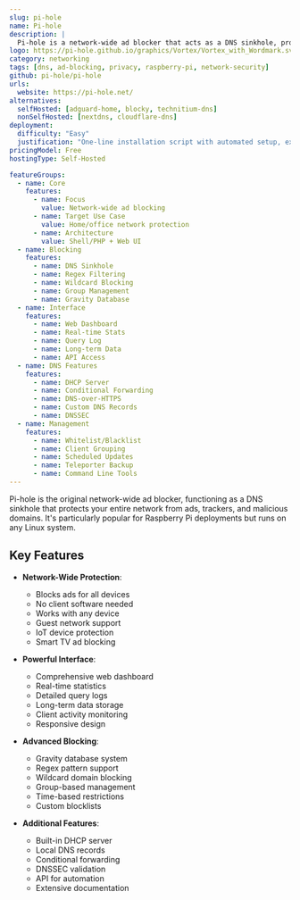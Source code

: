 ```yaml
---
slug: pi-hole
name: Pi-hole
description: |
  Pi-hole is a network-wide ad blocker that acts as a DNS sinkhole, protecting your devices from unwanted content without installing any client-side software.
logo: https://pi-hole.github.io/graphics/Vortex/Vortex_with_Wordmark.svg
category: networking
tags: [dns, ad-blocking, privacy, raspberry-pi, network-security]
github: pi-hole/pi-hole
urls:
  website: https://pi-hole.net/
alternatives:
  selfHosted: [adguard-home, blocky, technitium-dns]
  nonSelfHosted: [nextdns, cloudflare-dns]
deployment:
  difficulty: "Easy"
  justification: "One-line installation script with automated setup, extensive documentation and community support."
pricingModel: Free
hostingType: Self-Hosted

featureGroups:
  - name: Core
    features:
      - name: Focus
        value: Network-wide ad blocking
      - name: Target Use Case
        value: Home/office network protection
      - name: Architecture
        value: Shell/PHP + Web UI
  - name: Blocking
    features:
      - name: DNS Sinkhole
      - name: Regex Filtering
      - name: Wildcard Blocking
      - name: Group Management
      - name: Gravity Database
  - name: Interface
    features:
      - name: Web Dashboard
      - name: Real-time Stats
      - name: Query Log
      - name: Long-term Data
      - name: API Access
  - name: DNS Features
    features:
      - name: DHCP Server
      - name: Conditional Forwarding
      - name: DNS-over-HTTPS
      - name: Custom DNS Records
      - name: DNSSEC
  - name: Management
    features:
      - name: Whitelist/Blacklist
      - name: Client Grouping
      - name: Scheduled Updates
      - name: Teleporter Backup
      - name: Command Line Tools
---
```


Pi-hole is the original network-wide ad blocker, functioning as a DNS sinkhole that protects your entire network from ads, trackers, and malicious domains. It's particularly popular for Raspberry Pi deployments but runs on any Linux system.

## Key Features

- **Network-Wide Protection**:

  - Blocks ads for all devices
  - No client software needed
  - Works with any device
  - Guest network support
  - IoT device protection
  - Smart TV ad blocking

- **Powerful Interface**:

  - Comprehensive web dashboard
  - Real-time statistics
  - Detailed query logs
  - Long-term data storage
  - Client activity monitoring
  - Responsive design

- **Advanced Blocking**:

  - Gravity database system
  - Regex pattern support
  - Wildcard domain blocking
  - Group-based management
  - Time-based restrictions
  - Custom blocklists

- **Additional Features**:
  - Built-in DHCP server
  - Local DNS records
  - Conditional forwarding
  - DNSSEC validation
  - API for automation
  - Extensive documentation
